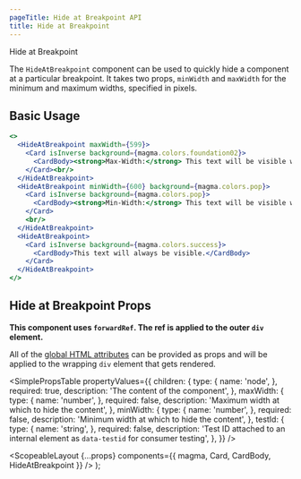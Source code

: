 ```yaml
---
pageTitle: Hide at Breakpoint API
title: Hide at Breakpoint
---
```



<DocsHeading type="api">Hide at Breakpoint</DocsHeading>

The `HideAtBreakpoint` component can be used to quickly hide a component at a particular breakpoint.
It takes two props, `minWidth` and `maxWidth` for the minimum and maximum widths, specified in pixels.

## Basic Usage

```.jsx
<>
  <HideAtBreakpoint maxWidth={599}>
    <Card isInverse background={magma.colors.foundation02}>
      <CardBody><strong>Max-Width:</strong> This text will be visible when the browser width is greater than or equal to 600px.</CardBody>
    </Card><br/>
  </HideAtBreakpoint>
  <HideAtBreakpoint minWidth={600} background={magma.colors.pop}>
    <Card isInverse background={magma.colors.pop}>
      <CardBody><strong>Min-Width:</strong> This text will be visible when the browser width is less than 600px.</CardBody>
    </Card>
    <br/>
  </HideAtBreakpoint>
  <HideAtBreakpoint>
    <Card isInverse background={magma.colors.success}>
      <CardBody>This text will always be visible.</CardBody>
    </Card>
  </HideAtBreakpoint>
</>
```

## Hide at Breakpoint Props

**This component uses `forwardRef`. The ref is applied to the outer `div` element.**

All of the [global HTML attributes](https://developer.mozilla.org/en-US/docs/Web/HTML/Global_attributes) can be provided as props and will be applied to the wrapping `div` element that gets rendered.

<SimplePropsTable
  propertyValues={{
    children: {
      type: {
        name: 'node',
      },
      required: true,
      description: 'The content of the component',
    },
    maxWidth: {
      type: {
        name: 'number',
      },
      required: false,
      description: 'Maximum width at which to hide the content',
    },
    minWidth: {
      type: {
        name: 'number',
      },
      required: false,
      description: 'Minimum width at which to hide the content',
    },
    testId: {
      type: {
        name: 'string',
      },
      required: false,
      description:
        'Test ID attached to an internal element as `data-testid` for consumer testing',
    },
  }}
/>

  <ScopeableLayout
    {...props}
    components={{ magma, Card, CardBody, HideAtBreakpoint }}
  />
);
